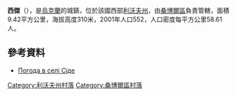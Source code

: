 {{coord|49|28|35|N|23|17|20|E|scale:100000|display=title}}

'''西傑'''（{{lang-uk|Сіде}}），是[[烏克蘭|烏克蘭]]的城鎮，位於該國西部[[利沃夫州|利沃夫州]]，由[[桑博爾區|桑博爾區]]負責管轄，面積9.42平方公里，海拔高度310米，2001年人口552，人口密度每平方公里58.61人。

==參考資料==
* [http://weather.in.ua/ua/l'vovskaja/23899 Погода в селі Сіде] {{Wayback|url=http://weather.in.ua/ua/l'vovskaja/23899 |date=20210121043029 }}

[[Category:利沃夫州村落|Category:利沃夫州村落]]
[[Category:桑博爾區村落|Category:桑博爾區村落]]


{{Lviv-geo-stub}}